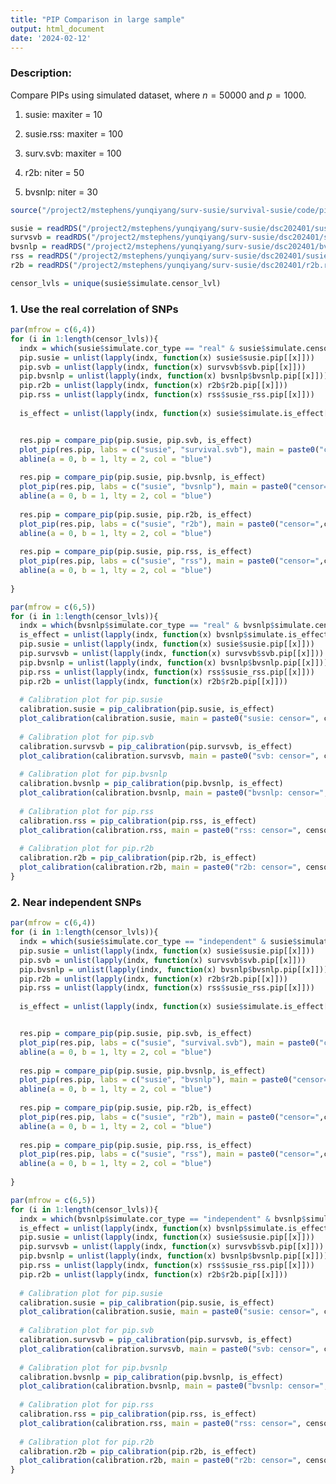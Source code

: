 ```yaml
---
title: "PIP Comparison in large sample"
output: html_document
date: '2024-02-12'
---
```


### Description:

Compare PIPs using simulated dataset, where $n=50000$ and $p=1000$.

1. susie: maxiter = 10

2. susie.rss: maxiter = 100

3. surv.svb: maxiter = 100

4. r2b: niter = 50

5. bvsnlp: niter = 30


```r
source("/project2/mstephens/yunqiyang/surv-susie/survival-susie/code/pip.R")
```


```r

susie = readRDS("/project2/mstephens/yunqiyang/surv-susie/dsc202401/susie.rds")
survsvb = readRDS("/project2/mstephens/yunqiyang/surv-susie/dsc202401/survsvb.rds")
bvsnlp = readRDS("/project2/mstephens/yunqiyang/surv-susie/dsc202401/bvsnlp.rds")
rss = readRDS("/project2/mstephens/yunqiyang/surv-susie/dsc202401/susie_rss.rds")
r2b = readRDS("/project2/mstephens/yunqiyang/surv-susie/dsc202401/r2b.rds")

```

```r
censor_lvls = unique(susie$simulate.censor_lvl)
```


### 1. Use the real correlation of SNPs

```r
par(mfrow = c(6,4))
for (i in 1:length(censor_lvls)){
  indx = which(susie$simulate.cor_type == "real" & susie$simulate.censor_lvl == censor_lvls[i])
  pip.susie = unlist(lapply(indx, function(x) susie$susie.pip[[x]]))
  pip.svb = unlist(lapply(indx, function(x) survsvb$svb.pip[[x]]))
  pip.bvsnlp = unlist(lapply(indx, function(x) bvsnlp$bvsnlp.pip[[x]]))
  pip.r2b = unlist(lapply(indx, function(x) r2b$r2b.pip[[x]]))
  pip.rss = unlist(lapply(indx, function(x) rss$susie_rss.pip[[x]]))
  
  is_effect = unlist(lapply(indx, function(x) susie$simulate.is_effect[[x]]))


  res.pip = compare_pip(pip.susie, pip.svb, is_effect)
  plot_pip(res.pip, labs = c("susie", "survival.svb"), main = paste0("censor=",censor_lvls[i]))
  abline(a = 0, b = 1, lty = 2, col = "blue")
  
  res.pip = compare_pip(pip.susie, pip.bvsnlp, is_effect)
  plot_pip(res.pip, labs = c("susie", "bvsnlp"), main = paste0("censor=",censor_lvls[i]))
  abline(a = 0, b = 1, lty = 2, col = "blue")
  
  res.pip = compare_pip(pip.susie, pip.r2b, is_effect)
  plot_pip(res.pip, labs = c("susie", "r2b"), main = paste0("censor=",censor_lvls[i]))
  abline(a = 0, b = 1, lty = 2, col = "blue")
  
  res.pip = compare_pip(pip.susie, pip.rss, is_effect)
  plot_pip(res.pip, labs = c("susie", "rss"), main = paste0("censor=",censor_lvls[i]))
  abline(a = 0, b = 1, lty = 2, col = "blue")
  
}
```

```r
par(mfrow = c(6,5))
for (i in 1:length(censor_lvls)){
  indx = which(bvsnlp$simulate.cor_type == "real" & bvsnlp$simulate.censor_lvl == censor_lvls[i])
  is_effect = unlist(lapply(indx, function(x) bvsnlp$simulate.is_effect[[x]]))
  pip.susie = unlist(lapply(indx, function(x) susie$susie.pip[[x]]))
  pip.survsvb = unlist(lapply(indx, function(x) survsvb$svb.pip[[x]]))
  pip.bvsnlp = unlist(lapply(indx, function(x) bvsnlp$bvsnlp.pip[[x]]))
  pip.rss = unlist(lapply(indx, function(x) rss$susie_rss.pip[[x]]))
  pip.r2b = unlist(lapply(indx, function(x) r2b$r2b.pip[[x]]))
  
  # Calibration plot for pip.susie
  calibration.susie = pip_calibration(pip.susie, is_effect)
  plot_calibration(calibration.susie, main = paste0("susie: censor=", censor_lvls[i]))
  
  # Calibration plot for pip.svb
  calibration.survsvb = pip_calibration(pip.survsvb, is_effect)
  plot_calibration(calibration.survsvb, main = paste0("svb: censor=", censor_lvls[i]))
  
  # Calibration plot for pip.bvsnlp
  calibration.bvsnlp = pip_calibration(pip.bvsnlp, is_effect)
  plot_calibration(calibration.bvsnlp, main = paste0("bvsnlp: censor=", censor_lvls[i]))
  
  # Calibration plot for pip.rss
  calibration.rss = pip_calibration(pip.rss, is_effect)
  plot_calibration(calibration.rss, main = paste0("rss: censor=", censor_lvls[i]))
  
  # Calibration plot for pip.r2b
  calibration.r2b = pip_calibration(pip.r2b, is_effect)
  plot_calibration(calibration.r2b, main = paste0("r2b: censor=", censor_lvls[i]))
}
```



### 2. Near independent SNPs

```r
par(mfrow = c(6,4))
for (i in 1:length(censor_lvls)){
  indx = which(susie$simulate.cor_type == "independent" & susie$simulate.censor_lvl == censor_lvls[i])
  pip.susie = unlist(lapply(indx, function(x) susie$susie.pip[[x]]))
  pip.svb = unlist(lapply(indx, function(x) survsvb$svb.pip[[x]]))
  pip.bvsnlp = unlist(lapply(indx, function(x) bvsnlp$bvsnlp.pip[[x]]))
  pip.r2b = unlist(lapply(indx, function(x) r2b$r2b.pip[[x]]))
  pip.rss = unlist(lapply(indx, function(x) rss$susie_rss.pip[[x]]))
  
  is_effect = unlist(lapply(indx, function(x) susie$simulate.is_effect[[x]]))


  res.pip = compare_pip(pip.susie, pip.svb, is_effect)
  plot_pip(res.pip, labs = c("susie", "survival.svb"), main = paste0("censor=",censor_lvls[i]))
  abline(a = 0, b = 1, lty = 2, col = "blue")
  
  res.pip = compare_pip(pip.susie, pip.bvsnlp, is_effect)
  plot_pip(res.pip, labs = c("susie", "bvsnlp"), main = paste0("censor=",censor_lvls[i]))
  abline(a = 0, b = 1, lty = 2, col = "blue")
  
  res.pip = compare_pip(pip.susie, pip.r2b, is_effect)
  plot_pip(res.pip, labs = c("susie", "r2b"), main = paste0("censor=",censor_lvls[i]))
  abline(a = 0, b = 1, lty = 2, col = "blue")
  
  res.pip = compare_pip(pip.susie, pip.rss, is_effect)
  plot_pip(res.pip, labs = c("susie", "rss"), main = paste0("censor=",censor_lvls[i]))
  abline(a = 0, b = 1, lty = 2, col = "blue")
  
}
```

```r
par(mfrow = c(6,5))
for (i in 1:length(censor_lvls)){
  indx = which(bvsnlp$simulate.cor_type == "independent" & bvsnlp$simulate.censor_lvl == censor_lvls[i])
  is_effect = unlist(lapply(indx, function(x) bvsnlp$simulate.is_effect[[x]]))
  pip.susie = unlist(lapply(indx, function(x) susie$susie.pip[[x]]))
  pip.survsvb = unlist(lapply(indx, function(x) survsvb$svb.pip[[x]]))
  pip.bvsnlp = unlist(lapply(indx, function(x) bvsnlp$bvsnlp.pip[[x]]))
  pip.rss = unlist(lapply(indx, function(x) rss$susie_rss.pip[[x]]))
  pip.r2b = unlist(lapply(indx, function(x) r2b$r2b.pip[[x]]))
  
  # Calibration plot for pip.susie
  calibration.susie = pip_calibration(pip.susie, is_effect)
  plot_calibration(calibration.susie, main = paste0("susie: censor=", censor_lvls[i]))
  
  # Calibration plot for pip.svb
  calibration.survsvb = pip_calibration(pip.survsvb, is_effect)
  plot_calibration(calibration.survsvb, main = paste0("svb: censor=", censor_lvls[i]))
  
  # Calibration plot for pip.bvsnlp
  calibration.bvsnlp = pip_calibration(pip.bvsnlp, is_effect)
  plot_calibration(calibration.bvsnlp, main = paste0("bvsnlp: censor=", censor_lvls[i]))
  
  # Calibration plot for pip.rss
  calibration.rss = pip_calibration(pip.rss, is_effect)
  plot_calibration(calibration.rss, main = paste0("rss: censor=", censor_lvls[i]))
  
  # Calibration plot for pip.r2b
  calibration.r2b = pip_calibration(pip.r2b, is_effect)
  plot_calibration(calibration.r2b, main = paste0("r2b: censor=", censor_lvls[i]))
}
```

